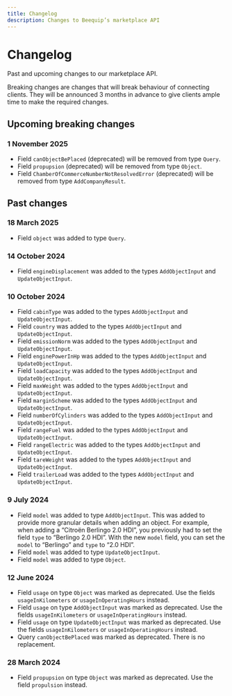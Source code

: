 ```yaml
---
title: Changelog
description: Changes to Beequip’s marketplace API
---
```


# Changelog

Past and upcoming changes to our marketplace API.

Breaking changes are changes that will break behaviour of connecting clients. They will be announced 3 months
in advance to give clients ample time to make the required changes.

## Upcoming breaking changes

### 1 November 2025

- Field `canObjectBePlaced` (deprecated) will be removed from type `Query`.
- Field `propupsion` (deprecated) will be removed from type `Object`.
- Field `ChamberOfCommerceNumberNotResolvedError` (deprecated) will be removed from type `AddCompanyResult`.

## Past changes

### 18 March 2025

- Field `object` was added to type `Query`.

### 14 October 2024

- Field `engineDisplacement` was added to the types `AddObjectInput` and `UpdateObjectInput`.

### 10 October 2024

- Field `cabinType` was added to the types `AddObjectInput` and `UpdateObjectInput`.
- Field `country` was added to the types `AddObjectInput` and `UpdateObjectInput`.
- Field `emissionNorm` was added to the types `AddObjectInput` and `UpdateObjectInput`.
- Field `enginePowerInHp` was added to the types `AddObjectInput` and `UpdateObjectInput`.
- Field `loadCapacity` was added to the types `AddObjectInput` and `UpdateObjectInput`.
- Field `maxWeight` was added to the types `AddObjectInput` and `UpdateObjectInput`.
- Field `marginScheme` was added to the types `AddObjectInput` and `UpdateObjectInput`.
- Field `numberOfCylinders` was added to the types `AddObjectInput` and `UpdateObjectInput`.
- Field `rangeFuel` was added to the types `AddObjectInput` and `UpdateObjectInput`.
- Field `rangeElectric` was added to the types `AddObjectInput` and `UpdateObjectInput`.
- Field `tareWeight` was added to the types `AddObjectInput` and `UpdateObjectInput`.
- Field `trailerLoad` was added to the types `AddObjectInput` and `UpdateObjectInput`.

### 9 July 2024

- Field `model` was added to type `AddObjectInput`.
  This was added to provide more granular details when adding an object. For example, when adding a “Citroën Berlingo 2.0 HDI”, you previously had to set the field `type` to “Berlingo 2.0 HDI”. With the new `model` field, you can set the `model` to “Berlingo” and `type` to “2.0 HDI”.
- Field `model` was added to type `UpdateObjectInput`.
- Field `model` was added to type `Object`.

### 12 June 2024

- Field `usage` on type `Object` was marked as deprecated. Use the fields `usageInKilometers` or `usageInOperatingHours` instead.
- Field `usage` on type `AddObjectInput` was marked as deprecated. Use the fields `usageInKilometers` or `usageInOperatingHours` instead.
- Field `usage` on type `UpdateObjectInput` was marked as deprecated. Use the fields `usageInKilometers` or `usageInOperatingHours` instead.
- Query `canObjectBePlaced` was marked as deprecated. There is no replacement.

### 28 March 2024

- Field `propupsion` on type `Object` was marked as deprecated. Use the field `propulsion` instead.
